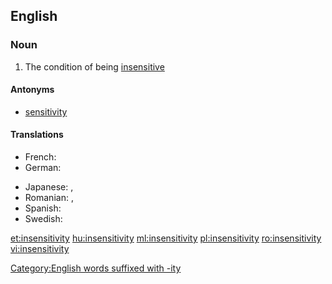 ==English==

===Noun===
{{en-noun|-|insensitivities}}

# The condition of being [[insensitive]]

====Antonyms====
* [[sensitivity]]

====Translations====
{{trans-top|condition of being insensitive}}
* French: {{t+|fr|insensibilité}}
* German: {{t|de|Gefühllosigkeit}}
{{trans-mid}}
* Japanese: {{t|ja|無神経|tr=mushinkei}}, {{t+|ja|鈍感|tr=donkan}}
* Romanian: {{t|ro|nesensibilitate}}, {{t+|ro|insensibilitate}}
* Spanish: {{t+|es|insensibilidad}}
* Swedish: {{t|sv|okänslighet}}
{{trans-bottom}}

[[Category:English words suffixed with -ity]]

[[et:insensitivity]]
[[hu:insensitivity]]
[[ml:insensitivity]]
[[pl:insensitivity]]
[[ro:insensitivity]]
[[vi:insensitivity]]